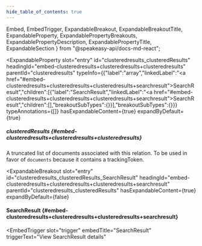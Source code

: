```yaml
---
hide_table_of_contents: true
---
```

  Embed,
  EmbedTrigger,
  ExpandableBreakout,
  ExpandableBreakoutTitle,
  ExpandableProperty,
  ExpandablePropertyBreakouts,
  ExpandablePropertyDescription,
  ExpandablePropertyTitle,
  ExpandableSection
} from "@speakeasy-api/docs-md-react";

<ExpandableSection>

<ExpandableProperty
  slot="entry"
  id="clusteredresults_clusteredResults"
  headingId="embed-clusteredresults+clusteredresults+clusteredresults"
  parentId="clusteredresults"
  typeInfo={{"label":"array","linkedLabel":"<a href=\"#embed-clusteredresults+clusteredresults+clusteredresults+searchresult\">SearchResult</a>","children":[{"label":"SearchResult","linkedLabel":"<a href=\"#embed-clusteredresults+clusteredresults+clusteredresults+searchresult\">SearchResult</a>","children":[],"breakoutSubTypes":{}}],"breakoutSubTypes":{}}}
  typeAnnotations={[]}
  hasExpandableContent={true}
  expandByDefault={true}
>

<ExpandablePropertyTitle slot="title">

##### clusteredResults \{#embed-clusteredresults+clusteredresults+clusteredresults\}

</ExpandablePropertyTitle>

<ExpandablePropertyDescription slot="description">

A truncated list of documents associated with this relation. To be used in favor of `documents` because it contains a trackingToken.

</ExpandablePropertyDescription>

<ExpandablePropertyBreakouts slot="breakouts">

<ExpandableBreakout
  slot="entry"
  id="clusteredresults_clusteredResults_SearchResult"
  headingId="embed-clusteredresults+clusteredresults+clusteredresults+searchresult"
  parentId="clusteredresults_clusteredResults"
  hasExpandableContent={true}
  expandByDefault={false}
>

<ExpandableBreakoutTitle slot="title">

#### SearchResult \{#embed-clusteredresults+clusteredresults+clusteredresults+searchresult\}

</ExpandableBreakoutTitle>

<Embed slot="embed">

<EmbedTrigger
  slot="trigger"
  embedTitle="SearchResult"
  triggerText="View SearchResult details"
>

<Embedsearchresult />

</EmbedTrigger>

</Embed>

</ExpandableBreakout>

</ExpandablePropertyBreakouts>

</ExpandableProperty>

</ExpandableSection>